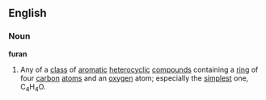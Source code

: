 ==English==
===Noun===
{{wikipedia}}
'''furan'''
#{{chemistry}} Any of a [[class]] of [[aromatic]] [[heterocyclic]] [[compound]]s containing a [[ring]] of four [[carbon]] [[atom]]s and an [[oxygen]] atom; especially the [[simplest]] one, C<sub>4</sub>H<sub>4</sub>O.